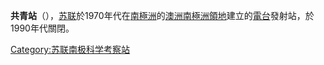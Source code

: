 {{Infobox settlement
| name = Komsomolskaya Station
| official_name= 
| settlement_type= [[南极科学考察站|南极科学考察站]]
| image_skyline  = 
| image_map =
| pushpin_map = Antarctica
| subdivision_type = 国家
| subdivision_name = {{flagcountry|Soviet Union}}
| subdivision_type1 = 在南极洲的位置
| subdivision_name1= [[玛丽皇后地|玛丽皇后地]]<br />[[南极洲|南极洲]]
| subdivision_type2   =
| subdivision_name2= 
| subdivision_type3  = 管理
| subdivision_name3  = {{le|Arctic and Antarctic Research Institute}}
| established_title = 建立
| established_date = {{start date|1957}}
| extinct_title = 撤离
| extinct_date = {{end date|1962}}
| elevation_m  = 3,500
| blank_name_sec1 = Type
| blank_info_sec1= All-year round
| blank1_name_sec1 = Period
| blank1_info_sec1 = Annual
| blank2_name_sec1 = 状态
| blank2_info_sec1 = 已关闭
| website = [http://www.aari.ru/main.php?lg=1 Official website]
}}
'''共青站'''（{{lang-ru|Комсомольская|Komsomolskaya}}），[[苏联|苏联]]於1970年代在[[南極洲|南極洲]]的[[澳洲南極洲領地|澳洲南極洲領地]]建立的[[電台|電台]]發射站，於1990年代關閉。

{{南极洲地理小作品}}
{{南極科學考察站}}
{{The Continent of Antarctica}}

[[Category:苏联南极科学考察站|Category:苏联南极科学考察站]]